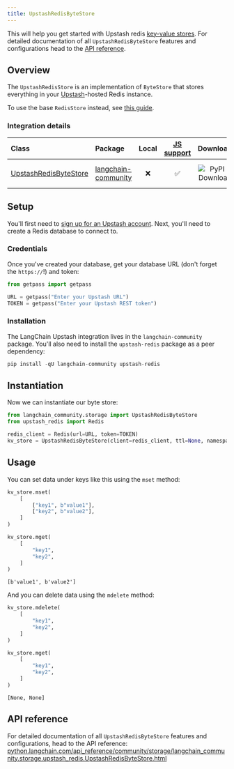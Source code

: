 ```yaml
---
title: UpstashRedisByteStore
---
```


This will help you get started with Upstash redis [key-value stores](/oss/integrations/stores). For detailed documentation of all `UpstashRedisByteStore` features and configurations head to the [API reference](https://python.langchain.com/api_reference/community/storage/langchain_community.storage.upstash_redis.UpstashRedisByteStore.html).

## Overview

The `UpstashRedisStore` is an implementation of `ByteStore` that stores everything in your [Upstash](https://upstash.com/)-hosted Redis instance.

To use the base `RedisStore` instead, see [this guide](/oss/integrations/stores/redis/).

### Integration details

| Class | Package | Local | [JS support](https://js.langchain.com/docs/integrations/stores/upstash_redis_storage) | Downloads | Version |
| :--- | :--- | :---: | :---: |  :---: | :---: |
| [UpstashRedisByteStore](https://python.langchain.com/api_reference/community/storage/langchain_community.storage.upstash_redis.UpstashRedisByteStore.html) | [langchain-community](https://python.langchain.com/api_reference/community/index.html) | ❌ | ✅ | ![PyPI - Downloads](https://img.shields.io/pypi/dm/langchain_community?style=flat-square&label=%20) | ![PyPI - Version](https://img.shields.io/pypi/v/langchain_community?style=flat-square&label=%20) |

## Setup

You'll first need to [sign up for an Upstash account](https://upstash.com/docs/redis/overall/getstarted). Next, you'll need to create a Redis database to connect to.

### Credentials

Once you've created your database, get your database URL (don't forget the `https://`!) and token:

```python
from getpass import getpass

URL = getpass("Enter your Upstash URL")
TOKEN = getpass("Enter your Upstash REST token")
```

### Installation

The LangChain Upstash integration lives in the `langchain-community` package. You'll also need to install the `upstash-redis` package as a peer dependency:

```python
pip install -qU langchain-community upstash-redis
```

## Instantiation

Now we can instantiate our byte store:

```python
from langchain_community.storage import UpstashRedisByteStore
from upstash_redis import Redis

redis_client = Redis(url=URL, token=TOKEN)
kv_store = UpstashRedisByteStore(client=redis_client, ttl=None, namespace="test-ns")
```

## Usage

You can set data under keys like this using the `mset` method:

```python
kv_store.mset(
    [
        ["key1", b"value1"],
        ["key2", b"value2"],
    ]
)

kv_store.mget(
    [
        "key1",
        "key2",
    ]
)
```

```output
[b'value1', b'value2']
```

And you can delete data using the `mdelete` method:

```python
kv_store.mdelete(
    [
        "key1",
        "key2",
    ]
)

kv_store.mget(
    [
        "key1",
        "key2",
    ]
)
```

```output
[None, None]
```

## API reference

For detailed documentation of all `UpstashRedisByteStore` features and configurations, head to the API reference: [python.langchain.com/api_reference/community/storage/langchain_community.storage.upstash_redis.UpstashRedisByteStore.html](https://python.langchain.com/api_reference/community/storage/langchain_community.storage.upstash_redis.UpstashRedisByteStore.html)
